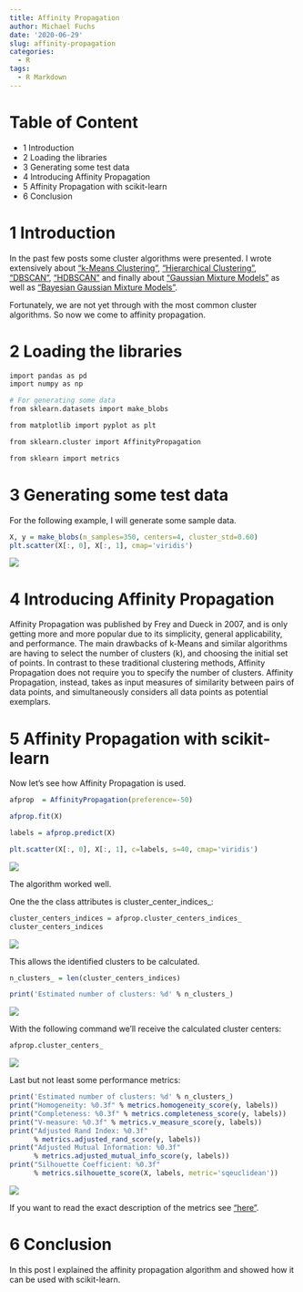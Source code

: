 ```yaml
---
title: Affinity Propagation
author: Michael Fuchs
date: '2020-06-29'
slug: affinity-propagation
categories:
  - R
tags:
  - R Markdown
---
```



# Table of Content

+ 1 Introduction
+ 2 Loading the libraries
+ 3 Generating some test data
+ 4 Introducing Affinity Propagation
+ 5 Affinity Propagation with scikit-learn
+ 6 Conclusion


# 1 Introduction

In the past few posts some cluster algorithms were presented. 
I wrote extensively about ["k-Means Clustering"](https://michael-fuchs-python.netlify.app/2020/05/19/k-means-clustering/), ["Hierarchical Clustering"](https://michael-fuchs-python.netlify.app/2020/06/04/hierarchical-clustering/), ["DBSCAN"](https://michael-fuchs-python.netlify.app/2020/06/15/dbscan/), ["HDBSCAN"](https://michael-fuchs-python.netlify.app/2020/06/20/hdbscan/) and finally about ["Gaussian Mixture Models"](https://michael-fuchs-python.netlify.app/2020/06/24/gaussian-mixture-models/) as well as ["Bayesian Gaussian Mixture Models"](https://michael-fuchs-python.netlify.app/2020/06/26/bayesian-gaussian-mixture-models/).

Fortunately, we are not yet through with the most common cluster algorithms. So now we come to affinity propagation.

# 2 Loading the libraries


```r
import pandas as pd
import numpy as np

# For generating some data
from sklearn.datasets import make_blobs

from matplotlib import pyplot as plt

from sklearn.cluster import AffinityPropagation

from sklearn import metrics
```


# 3 Generating some test data


For the following example, I will generate some sample data.

```r
X, y = make_blobs(n_samples=350, centers=4, cluster_std=0.60)
plt.scatter(X[:, 0], X[:, 1], cmap='viridis')
```

![](/post/2020-06-29-affinity-propagation_files/p50p1.png)


# 4 Introducing Affinity Propagation

Affinity Propagation was published by Frey and Dueck in 2007, and is only getting more and more popular due to its simplicity, general applicability, and performance.
The main drawbacks of k-Means and similar algorithms are having to select the number of clusters (k), and choosing the initial set of points. 
In contrast to these traditional clustering methods, Affinity Propagation does not require you to specify the number of clusters.
Affinity Propagation, instead, takes as input measures of similarity between pairs of data points, and simultaneously considers all data points as potential exemplars.



# 5 Affinity Propagation with scikit-learn

Now let's see how Affinity Propagation is used.


```r
afprop  = AffinityPropagation(preference=-50)

afprop.fit(X)

labels = afprop.predict(X)
```

```r
plt.scatter(X[:, 0], X[:, 1], c=labels, s=40, cmap='viridis')
```

![](/post/2020-06-29-affinity-propagation_files/p50p2.png)

The algorithm worked well.

One the the class attributes is cluster_center_indices_:


```r
cluster_centers_indices = afprop.cluster_centers_indices_
cluster_centers_indices
```

![](/post/2020-06-29-affinity-propagation_files/p50p3.png)

This allows the identified clusters to be calculated.


```r
n_clusters_ = len(cluster_centers_indices)

print('Estimated number of clusters: %d' % n_clusters_)
```

![](/post/2020-06-29-affinity-propagation_files/p50p4.png)


With the following command we'll receive the calculated cluster centers:

```r
afprop.cluster_centers_
```

![](/post/2020-06-29-affinity-propagation_files/p50p5.png)

Last but not least some performance metrics:


```r
print('Estimated number of clusters: %d' % n_clusters_)
print("Homogeneity: %0.3f" % metrics.homogeneity_score(y, labels))
print("Completeness: %0.3f" % metrics.completeness_score(y, labels))
print("V-measure: %0.3f" % metrics.v_measure_score(y, labels))
print("Adjusted Rand Index: %0.3f"
      % metrics.adjusted_rand_score(y, labels))
print("Adjusted Mutual Information: %0.3f"
      % metrics.adjusted_mutual_info_score(y, labels))
print("Silhouette Coefficient: %0.3f"
      % metrics.silhouette_score(X, labels, metric='sqeuclidean'))
```

![](/post/2020-06-29-affinity-propagation_files/p50p6.png)

If you want to read the exact description of the metrics see ["here"](https://scikit-learn.org/stable/modules/classes.html?highlight=sklearn%20metrics#module-sklearn.metrics).



# 6 Conclusion

In this post I explained the affinity propagation algorithm and showed how it can be used with scikit-learn.








